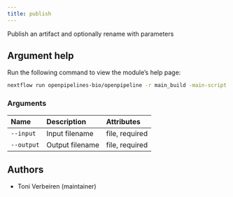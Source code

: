 ```yaml
---
title: publish
---
```


Publish an artifact and optionally rename with parameters

## Argument help

Run the following command to view the module's help page:
```bash
nextflow run openpipelines-bio/openpipeline -r main_build -main-script target/nextflow/transfer/publish/main.nf --help
```

### Arguments



:::{.column-body-outset}
|Name       |Description     |Attributes     |
|:----------|:---------------|:--------------|
|`--input`  |Input filename  |file, required |
|`--output` |Output filename |file, required |
:::

## Authors

 * Toni Verbeiren  (maintainer)
